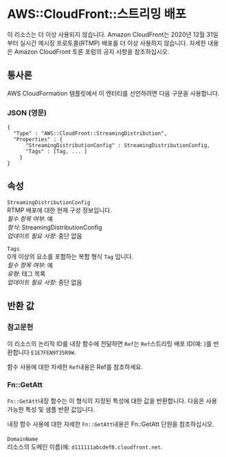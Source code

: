 # AWS::CloudFront::스트리밍 배포

이 리소스는 더 이상 사용되지 않습니다. Amazon CloudFront는 2020년 12월 31일부터 실시간 메시징 프로토콜(RTMP) 배포를 더 이상 사용하지 않습니다. 자세한 내용은 Amazon CloudFront 토론 포럼의 공지 사항을 참조하십시오.

## 통사론

AWS CloudFormation 템플릿에서 이 엔터티를 선언하려면 다음 구문을 사용합니다.

### JSON (영문)

```
{
  "Type" : "AWS::CloudFront::StreamingDistribution",
  "Properties" : {
      "StreamingDistributionConfig" : StreamingDistributionConfig,
      "Tags" : [Tag, ... ]
    }
}
```

## 속성

`StreamingDistributionConfig`  
RTMP 배포에 대한 현재 구성 정보입니다.  
_필수 항목 여부_: 예  
_형식_: StreamingDistributionConfig  
_업데이트 필요 사항_: 중단 없음

`Tags`  
0개 이상의 요소를 포함하는 복합 형식 `Tag` 입니다.  
_필수 항목 여부_: 예  
_유형_: 태그 목록  
_업데이트 필요 사항_: 중단 없음

## 반환 값

### 참고문헌

이 리소스의 논리적 ID를 내장 함수에 전달하면 `Ref`는 `Ref`스트리밍 배포 ID(예: )를 반환합니다 `E1E7FEN9T35R9W`.

함수 사용에 대한 자세한 `Ref`내용은 Ref를 참조하세요.

### Fn::GetAtt

`Fn::GetAtt`내장 함수는 이 형식의 지정된 특성에 대한 값을 반환합니다. 다음은 사용 가능한 특성 및 샘플 반환 값입니다.

내장 함수 사용에 대한 자세한 `Fn::GetAtt`내용은 Fn::GetAtt 단원을 참조하십시오.

####

`DomainName`  
리소스의 도메인 이름(예: `d111111abcdef8.cloudfront.net`.
